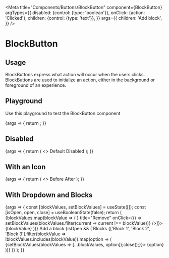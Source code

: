 
<Meta
  title="Components/Buttons/BlockButton"
  component={BlockButton}
  argTypes={{
    disabled: {control: {type: 'boolean'}},
    onClick: {action: 'Clicked'},
    children: {control: {type: 'text'}},
  }}
  args={{
    children: 'Add block',
  }}
/>

# BlockButton

## Usage

BlockButtons express what action will occur when the users clicks. BlockButtons are used to initialize an action, either in the background or foreground of an experience.

## Playground

Use this playground to test the BlockButton component

<Canvas>
  <Story name="Standard">
    {args => {
      return <BlockButton {...args} />;
    }}
  </Story>
</Canvas>

<ArgsTable story="Standard" />

## Disabled

<Canvas>
  <Story name="Disabled">
    {args => {
      return (
        <>
          <BlockButton {...args}>
            Default
          </BlockButton>
          <BlockButton {...args} disabled={true}>
            Disabled
          </BlockButton>
        </>
      );
    }}
  </Story>
</Canvas>

## With an Icon

<Canvas>
  <Story name="With an Icon">
    {args => {
      return (
        <>
          <BlockButton {...args}>
            <PlusIcon /> Before
          </BlockButton>
          <BlockButton {...args}>
            After <PlusIcon />
          </BlockButton>
        </>
      );
    }}
  </Story>
</Canvas>

## With Dropdown and Blocks

<Canvas>
  <Story name="With Dropdown and Blocks">
    {args => {
      const [blockValues, setBlockValues] = useState<string>([]);
      const [isOpen, open, close] = useBooleanState(false);
      return (
        <SpaceContainer gap={10}>
            {blockValues.map(blockValue => (
                <Block key={blockValue} actions={[<IconButton key="remove" icon={<CloseIcon />} title="Remove" onClick={() => setBlockValues(blockValues.filter(current => current !== blockValue))} />]}>
                    {blockValue}
                </Block>
            ))}
            <Dropdown>
                <BlockButton onClick={open} disabled={blockValues.length === 3}>
                    Add a block
                </BlockButton>
                {isOpen && (
                    <Dropdown.Overlay onClose={close} fullWidth={true}>
                        <Dropdown.Header>
                            <Dropdown.Title>Blocks</Dropdown.Title>
                        </Dropdown.Header>
                        <Dropdown.ItemCollection>
                            {['Block 1', 'Block 2', 'Block 3'].filter(blockValue => !blockValues.includes(blockValue)).map(option => (
                                <Dropdown.Item key={option} onClick={() => {setBlockValues(blockValues => [...blockValues, option]);close();}}>
                                    {option}
                                </Dropdown.Item>
                            ))}
                        </Dropdown.ItemCollection>
                    </Dropdown.Overlay>
                )}
            </Dropdown>
        </SpaceContainer>
      );
    }}
  </Story>
</Canvas>
